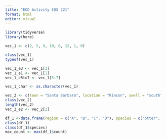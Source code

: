 ```yaml
---
title: "EOD Activity EDS 221"
format: html
editor: visual
---
```

```r
library(tidyverse)
library(here)
```

```r
vec_1 <- c(2, 5, 9, 10, 8, 12, 1, 0)

class(vec_1)
typeof(vec_1)

vec_1_e3 <- vec_1[3]
vec_1_e1 <- vec_1[1]
vec_1_e5to7 <- vec_1[5:7]

vec_1_char <- as.character(vec_1)

vec_2 <- c(town = "Santa Barbara", location = "Rincon", swell = "south")
class(vec_2)
length(vec_2)
vec_2_e2 <- vec_2[2]

df_1 <-data.frame(region = c("A", "B", "C", "D"), species = c("otter", "great white", "sea lion", "gray whale"), count = c(12, 2, 36, 6))
class(df_1)
class(df_1$species)
max_count <- max(df_1$count)
```




